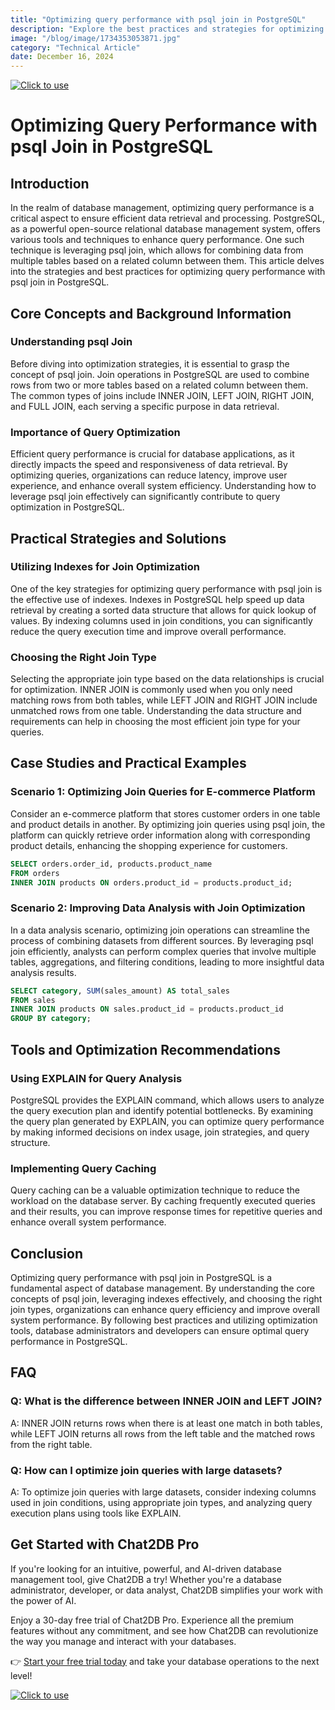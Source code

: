 ```yaml
---
title: "Optimizing query performance with psql join in PostgreSQL"
description: "Explore the best practices and strategies for optimizing query performance using psql join in PostgreSQL."
image: "/blog/image/1734353053871.jpg"
category: "Technical Article"
date: December 16, 2024
---
```

[![Click to use](/image/blog/bg/chat2db1.png)](https://app.chat2db.ai/)
# Optimizing Query Performance with psql Join in PostgreSQL


<Authors date="December 16, 2024">
  <Author name="Ethan Clarke" link="https://chat2db.ai" />
</Authors>

## Introduction

In the realm of database management, optimizing query performance is a critical aspect to ensure efficient data retrieval and processing. PostgreSQL, as a powerful open-source relational database management system, offers various tools and techniques to enhance query performance. One such technique is leveraging psql join, which allows for combining data from multiple tables based on a related column between them. This article delves into the strategies and best practices for optimizing query performance with psql join in PostgreSQL.

## Core Concepts and Background Information

### Understanding psql Join

Before diving into optimization strategies, it is essential to grasp the concept of psql join. Join operations in PostgreSQL are used to combine rows from two or more tables based on a related column between them. The common types of joins include INNER JOIN, LEFT JOIN, RIGHT JOIN, and FULL JOIN, each serving a specific purpose in data retrieval.

### Importance of Query Optimization

Efficient query performance is crucial for database applications, as it directly impacts the speed and responsiveness of data retrieval. By optimizing queries, organizations can reduce latency, improve user experience, and enhance overall system efficiency. Understanding how to leverage psql join effectively can significantly contribute to query optimization in PostgreSQL.

## Practical Strategies and Solutions

### Utilizing Indexes for Join Optimization

One of the key strategies for optimizing query performance with psql join is the effective use of indexes. Indexes in PostgreSQL help speed up data retrieval by creating a sorted data structure that allows for quick lookup of values. By indexing columns used in join conditions, you can significantly reduce the query execution time and improve overall performance.

### Choosing the Right Join Type

Selecting the appropriate join type based on the data relationships is crucial for optimization. INNER JOIN is commonly used when you only need matching rows from both tables, while LEFT JOIN and RIGHT JOIN include unmatched rows from one table. Understanding the data structure and requirements can help in choosing the most efficient join type for your queries.

## Case Studies and Practical Examples

### Scenario 1: Optimizing Join Queries for E-commerce Platform

Consider an e-commerce platform that stores customer orders in one table and product details in another. By optimizing join queries using psql join, the platform can quickly retrieve order information along with corresponding product details, enhancing the shopping experience for customers.

```sql
SELECT orders.order_id, products.product_name
FROM orders
INNER JOIN products ON orders.product_id = products.product_id;
```

### Scenario 2: Improving Data Analysis with Join Optimization

In a data analysis scenario, optimizing join operations can streamline the process of combining datasets from different sources. By leveraging psql join efficiently, analysts can perform complex queries that involve multiple tables, aggregations, and filtering conditions, leading to more insightful data analysis results.

```sql
SELECT category, SUM(sales_amount) AS total_sales
FROM sales
INNER JOIN products ON sales.product_id = products.product_id
GROUP BY category;
```

## Tools and Optimization Recommendations

### Using EXPLAIN for Query Analysis

PostgreSQL provides the EXPLAIN command, which allows users to analyze the query execution plan and identify potential bottlenecks. By examining the query plan generated by EXPLAIN, you can optimize query performance by making informed decisions on index usage, join strategies, and query structure.

### Implementing Query Caching

Query caching can be a valuable optimization technique to reduce the workload on the database server. By caching frequently executed queries and their results, you can improve response times for repetitive queries and enhance overall system performance.

## Conclusion

Optimizing query performance with psql join in PostgreSQL is a fundamental aspect of database management. By understanding the core concepts of psql join, leveraging indexes effectively, and choosing the right join types, organizations can enhance query efficiency and improve overall system performance. By following best practices and utilizing optimization tools, database administrators and developers can ensure optimal query performance in PostgreSQL.

## FAQ

### Q: What is the difference between INNER JOIN and LEFT JOIN?

A: INNER JOIN returns rows when there is at least one match in both tables, while LEFT JOIN returns all rows from the left table and the matched rows from the right table.

### Q: How can I optimize join queries with large datasets?

A: To optimize join queries with large datasets, consider indexing columns used in join conditions, using appropriate join types, and analyzing query execution plans using tools like EXPLAIN.


## Get Started with Chat2DB Pro

If you're looking for an intuitive, powerful, and AI-driven database management tool, give Chat2DB a try! Whether you're a database administrator, developer, or data analyst, Chat2DB simplifies your work with the power of AI.

Enjoy a 30-day free trial of Chat2DB Pro. Experience all the premium features without any commitment, and see how Chat2DB can revolutionize the way you manage and interact with your databases.

👉 [Start your free trial today](https://app.chat2db.ai/) and take your database operations to the next level!

[![Click to use](/image/blog/bg/chat2db.jpg)](https://app.chat2db.ai/)
